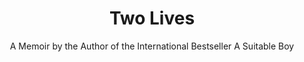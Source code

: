 ---
title: "Two Lives"
subtitle: "A Memoir by the Author of the International Bestseller A Suitable Boy"
creator: "Vikram Seth"
categories: ["cds"]
featuredImage: "../src/assets/images/item/cds/DSC02970-4.png"
views: ["../src/assets/images/item/cds/DSC02970-4.png"]
nextItem: []
---